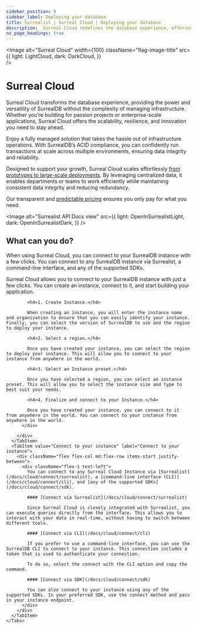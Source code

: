 ---
sidebar_position: 9
sidebar_label: Deploying your database
title: Surrealist | Surreal Cloud | Deploying your database
description:  Surreal Cloud redefines the database experience, offering the power and flexibility of SurrealDB without the pain of managing infrastructure. Elevate your business to unparalleled levels of scale and resilience. Focus on building tomorrow's applications. Let us take care of the rest.
no_page_headings: true
---








<Image
alt="Surreal Cloud"
width={100}
className="flag-image-title"
src={{
	light: LightCloud,
	dark: DarkCloud,
	}}  
/>

# Surreal Cloud

Surreal Cloud transforms the database experience, providing the power and versatility of SurrealDB without the complexity of managing infrastructure. Whether you’re building for passion projects or enterprise-scale applications, Surreal Cloud offers the scalability, resilience, and innovation you need to stay ahead.

Enjoy a fully managed solution that takes the hassle out of infrastructure operations. With SurrealDB’s ACID compliance, you can confidently run transactions at scale across multiple environments, ensuring data integrity and reliability.

Designed to support your growth, Surreal Cloud scales effortlessly [from prototypes to large-scale deployments](/docs/cloud/getting-started/create-an-instance). By leveraging centralized data, it enables departments or teams to work efficiently while maintaining consistent data integrity and reducing redundancy.

Our transparent and [predictable pricing](/pricing) ensures you only pay for what you need.

<Image
  alt="Surrealist API Docs view"
  src={{
    light: OpenInSurrealistLight,
    dark: OpenInSurrealistDark,
  }}
/>

## What can you do? 

When using Surreal Cloud, you can connect to your SurrealDB instance with a few clicks. You can connect to any SurrealDB instance via Surrealist, a command-line interface, and any of the supported SDKs. 


<div className="flex flex-col items-start justify-between">
  <div className="w-full">
    <Tabs groupId="What can you do">
      <TabItem value="Create an instance" label="Create an instance" default>
        <div className="flex flex-col md:flex-row items-start justify-between">
          <div className="flex-1">
            Surreal Cloud allows you to connect to your SurrealDB instance with just a few clicks. You can create an instance, connect to it, and start building your application.

            <h4>1. Create Instance.</h4>

            When creating an instance, you will enter the instance name and organization to ensure that you can easily identify your instance. Finally, you can select the version of SurrealDB to use and the region to deploy your instance.

            <h4>2. Select a region.</h4>

            Once you have created your instance, you can select the region to deploy your instance. This will allow you to connect to your instance from anywhere in the world.

            <h4>3. Select an Instance preset.</h4>

            Once you have selected a region, you can select an instance preset. This will allow you to select the instance size and type to best suit your needs.

            <h4>4. Finalize and connect to your Instance.</h4>

            Once you have created your instance, you can connect to it from anywhere in the world. You can connect to your instance from anywhere in the world.
          </div>
          
        </div>
      </TabItem>
      <TabItem value="Connect to your instance" label="Connect to your instance">
        <div className="flex flex-col md:flex-row items-start justify-between">
          <div className="flex-1 text-left">
            You can connect to any Surreal Cloud Instance via [Surrealist](/docs/cloud/connect/surrealist), a [command-line interface (CLI)](/docs/cloud/connect/cli), and [any of the supported SDKs](/docs/cloud/connect/sdk).

            #### [Connect via Surrealist](/docs/cloud/connect/surrealist)

            Since Surreal Cloud is closely integrated with Surrealist, you can execute queries directly from the interface. This allows you to interact with your data in real-time, without having to switch between different tools.

            #### [Connect via CLI](/docs/cloud/connect/cli)

            If you prefer to use a command-line interface, you can use the SurrealDB CLI to connect to your instance. This connection includes a token that is used to authenticate your connection.

            To do so, select the connect with the CLI option and copy the command.

            #### [Connect via SDK](/docs/cloud/connect/sdk)

            You can also connect to your instance using any of the supported SDKs. In your preferred SDK, use the connect method and pass in your instance endpoint.
          </div>
        </div>
      </TabItem>
    </Tabs>
  </div>
</div>


